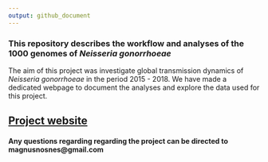 ```yaml
---
output: github_document
---
```



### This repository describes the workflow and analyses of the 1000 genomes of *Neisseria gonorrhoeae*

The aim of this project was investigate global transmission dynamics of
*Neisseria gonorrhoeae* in the period 2015 - 2018. We have made a dedicated webpage to document the analyses and explore the data used for this project.

## [Project website](https://magnusnosnes.github.io/10000_Ngon_genomes/)

#### Any questions regarding regarding the project can be directed to magnusnosnes@gmail.com